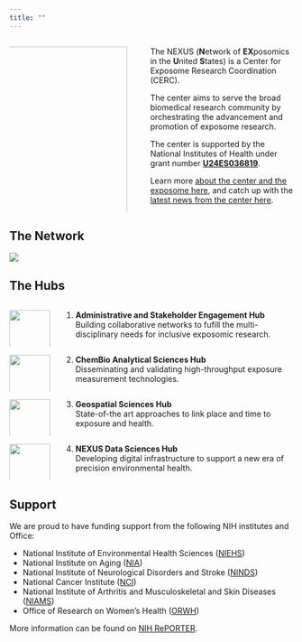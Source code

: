 ```yaml
---
title: ""
---
```


::: columns
::: {.column width="45%"}
![](images/nexuslogo.png){width="100%" style="float: right; padding-right:20px; padding-bottom:20px"}
:::

::: {.column width="50%"}
The NEXUS (**N**etwork of **EX**posomics in the **U**nited **S**tates) is a Center for Exposome Research Coordination (CERC).

The center aims to serve the broad biomedical research community by orchestrating the advancement and promotion of exposome research.

The center is supported by the National Institutes of Health under grant number [**U24ES036819**](https://reporter.nih.gov/project-details/10993456 "NIH Reporter"). 

Learn more [about the center and the exposome here](about.html), and catch up with the [latest news from the center here](news.html).

:::
:::


## The Network

![](images/network.jpg){fig-alt="Network" fig-align="center"}

## The Hubs
::: columns
::: {.column width="15%"}
![](images/Nexusstakeholdertight.png){fig-align="right" style="float: right;" width="100%"}
:::

::: {.column width="85%"}
1. **Administrative and Stakeholder Engagement Hub**\
   Building collaborative networks to fufill the multi-disciplinary needs for inclusive exposomic research.
:::
:::

::: columns
::: {.column width="15%"}
![](images/Nexuschembiotight.png){fig-align="right" style="float: right;" width="100%"}
:::

::: {.column width="85%"}
2.  **ChemBio Analytical Sciences Hub**\
    Disseminating and validating high-throughput exposure measurement technologies.
:::
:::

::: columns
::: {.column width="15%"}
![](images/Nexusgeospatialtight.png){fig-align="right" style="float: right;" width="100%"}
:::

::: {.column width="85%"}
3.   **Geospatial Sciences Hub**\
   State-of-the art approaches to link place and time to exposure and health.
:::
:::

::: columns
::: {.column width="15%"}
![](images/Nexusdatanetworktight.png){fig-align="right" style="float: right;" width="100%"}
:::

::: {.column width="85%"}
4.  **NEXUS Data Sciences Hub**\
    Developing digital infrastructure to support a new era of precision environmental health.
:::
:::





## Support

We are proud to have funding support from the following NIH institutes and Office:

-   National Institute of Environmental Health Sciences ([NIEHS](https://www.niehs.nih.gov/))
-   National Institute on Aging ([NIA](https://www.nia.nih.gov/))
-   National Institute of Neurological Disorders and Stroke ([NINDS](https://www.ninds.nih.gov/))
-   National Cancer Institute ([NCI](https://www.cancer.gov/))
-   National Institute of Arthritis and Musculoskeletal and Skin Diseases ([NIAMS](https://www.niams.nih.gov/))
-   Office of Research on Women's Health ([ORWH](https://orwh.od.nih.gov))

More information can be found on [NIH RePORTER](https://reporter.nih.gov/project-details/10993456).

